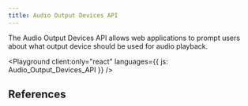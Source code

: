 ```yaml
---
title: Audio Output Devices API
---
```



The Audio Output Devices API allows web applications to prompt users about what output device should be used for audio playback.

<Playground client:only="react" languages={{ js: Audio_Output_Devices_API }} />

## References

<LinkCard
  title="Audio Output Devices API - Web APIs | MDN"
  href="https://developer.mozilla.org/en-US/docs/Web/API/Audio_Output_Devices_API"
  target="_blank"
/>
